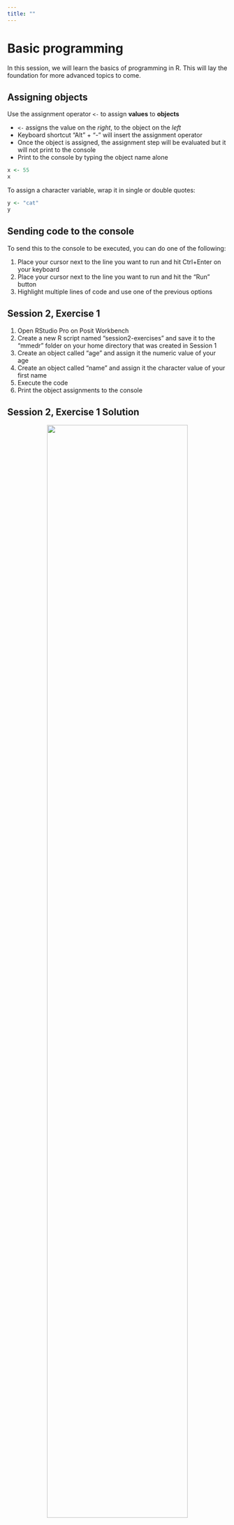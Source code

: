 ```yaml
---
title: ""
---
```


# Basic programming

In this session, we will learn the basics of programming in R. This will lay the foundation for more advanced topics to come.

## Assigning objects

Use the assignment operator `<-` to assign **values** to **objects**

- `<-` assigns the value on the *right*, to the object on the *left*
- Keyboard shortcut "Alt" + "-" will insert the assignment operator
- Once the object is assigned, the assignment step will be evaluated but it will not print to the console
- Print to the console by typing the object name alone

```r
x <- 55
x
```

To assign a character variable, wrap it in single or double quotes:

```r
y <- "cat"
y
```

## Sending code to the console

To send this to the console to be executed, you can do one of the following:

1. Place your cursor next to the line you want to run and hit Ctrl+Enter on your keyboard
2. Place your cursor next to the line you want to run and hit the "Run" button
3. Highlight multiple lines of code and use one of the previous options

::: {.callout-note icon=false collapse="true"}
## Session 2, Exercise 1

1. Open RStudio Pro on Posit Workbench
2. Create a new R script named "session2-exercises" and save it to the "mmedr" folder on your home directory that was created in Session 1
3. Create an object called "age" and assign it the numeric value of your age
4. Create an object called "name" and assign it the character value of your first name
5. Execute the code
6. Print the object assignments to the console
:::

::: {.callout-warning icon=false collapse="true"}
## Session 2, Exercise 1 Solution

<p align="center"><img src="img/assign-object-run.png" width=80%></p>
:::

## Functions

Functions are pre-packaged scripts that automate more complicated procedures. They are executed by typing the name of the function followed by round brackets. Inside the round brackets we can provide one or more parameters, or arguments:

```r
x <- 144
sqrt(x)

y <- 123.225
round(y)
round(y, digits = 1)
```

Use `c()` to create a vector of values or `seq()` to create a sequence of values:

```r
a <- c(1, 2, 3, 4)
a

b <- seq(from = 0, to = 100, by = 10)
b
```

**Note**: when we supply the arguments to a function in the order in which they are listed in the documentation, we do not need to name them. If we name them, we can supply them in any order. 

Here are all of the possible arguments to the `seq()` function:

```r
seq(from = 1, to = 1, by = ((to - from)/(length.out - 1)),
    length.out = NULL, along.with = NULL, ...)
```

So the following produce the same results:

```r
b <- seq(from = 0, to = 100, by = 10)
b

b <- seq(0, 100, 10)
b

b <- seq(by = 10, to = 100, from = 0)
b
```


## Getting help

Get help by typing `?fnname` where `fnname` is the name of the function of interest.

- e.g. to see the help file for the mean function, type `?mean` in the console
- `??fnname` can be used if you aren't sure of the exact function name - it will return any keyword matches

```r
?mean
```

<p align="center"><img src="img/mean-help.png" width=90%></p>

::: {.callout-tip}
In the help file, it can be particularly useful to scroll to the bottom and read and try the exercises.
:::

::: {.callout-note icon=false collapse="true"}
## Session 2, Exercise 2

1. Look up the help file for the "log" function
2. Calculate the natural log of 1
3. Calculate log base 10 of 5
:::

::: {.callout-warning icon=false collapse="true"}
## Session 2, Exercise 2 Solution

```r
#1. 
?log
```


```r
#2. 
log(1)

#3.
log10(5)
# OR #
log(5, base = 10)
# OR #
log(base = 10, x = 5)
```
:::

::: {.callout-tip}
You can write comments in your R code by starting a line with "#". It is recommended to write a lot of verbal comments about what your R code is doing so that if you need to come back to it later, you will know what it was doing and why.

For example:

```r
# This R code file will demonstrate how to assign a value (on the right) to an object (on the left) using the "<-" operator

# Assign the numeric value 5 to the object x
x <- 5

# Assign the character value a to the object y
y <- "a"
```
:::

## Pipe operator

Before we go on, we need to learn about the pipe operator.

We will use the pipe operator to string multiple functions together seamlessly.

There are two forms of the pipe operator in R:

- The "native" pipe operator "|>"
- The pipe operator from the {magrittr} package "%>%"

They perform (almost) identically, but one is built in to base R and the other requires you to load a package.

Go to Tools > Global Options > Code > Editing and tick the box for "Use native pipe operator" to enable this in RStudio.

<p align="center"><img src="img/options-native-pipe.png" width=80%></p>

You can insert the pipe operator through the keyboard shortcut ctrl + shift + m.

For example, if we want generate 100 random numbers from the exponential distribution, take the log transformation, and then get the mean, we could nest the functions as follows:

```r
set.seed(123) # needed to make random number generation reproducible
mean(log(rexp(100)))
```

Or we can connect them with the pipe operator:

```r
set.seed(123) # needed to make random number generation reproducible
100 |>
  rexp() |> 
  log() |> 
  mean()
```

The value on the **left hand side** of the pipe operator is passed as the **first argument** to the function on the **right hand side** of the pipe operator.

This creates code that is very readable and concise, especially if you arrange your code vertically rather than horizontally.

It is also easy to comment out various parts if needed.

```r
# Horizontal pipes
set.seed(123) # needed to make random number generation reproducible
100 |> rexp() |>  log() |>  mean()
```

What if I quickly want to see what the results would look like without the log transformation, but I don't want to permanently delete that part of the code?

I can comment that part out, and in the vertical setup this is easy:

```r
# Vertical pipes
set.seed(123) # needed to make random number generation reproducible
100 |>
  rexp() |> 
  # log() |> 
  mean()
```

::: {.callout-tip}
The keyboard shortcut ctrl + shift + c will insert a # (comment) at the beginning of the code line.
:::

We'll be using the pipe operator throughout the remaining R sessions in this course.

## Testing for equality

The `==` operator tests for equality between two values:

```r
5 == 5
5 == 9
```
    
The first returns **TRUE** because 5 does in fact equal 5. 

The second returns **FALSE** because 5 is not equal to 9.
    
This will be useful later when we subset data.

## Indexing

R has three main indexing operators: 

1. Dollar sign: `$`
2. Double brackets: `[[ ]]`
3. Single brackets: `[ ]`

To access specific variables, use the `$` operator in the form `dataframe$varname`, where `dataframe` is the name of the object to which we assigned our data set, and `varname` is the name of the variable of interest.

To use best practices from last class, create an R project for use in this course. Create it in the existing "mmedr" folder on your home directory.

Load the "breastcancer" data that we saved as a .csv to the "mmedr" folder on our home drive last class, and assign it to the object "df".

Clean the names using the {janitor} package.

```r
library(readr)
library(here)
library(janitor)
df <- read_csv(here("breastcancer.csv")) |> 
  clean_names()
```

```r
library(readr)
library(janitor)
df <- read_csv("H:/mmedr/breastcancer.csv") |> 
  clean_names()
```

For example, to calculate the mean of the variable `age_dx_yrs` in the dataframe `df`:

```r
mean(df$age_dx_yrs)
```

Alternatively, use double brackets in the form `dataframe[["varname"]]`

```r
mean(df[["age_dx_yrs"]])
```

::: {.callout-note icon=false collapse="true"}
## Session 2, Exercise 3

Use the `table()` function to create a table of the values in "grade" in the breastcancer data.

:::

::: {.callout-warning icon=false collapse="true"}
## Session 2, Exercise 3 Solution

```r
table(df$grade)
```

:::

## Subsets

Sometimes we may want to create a subset of our data, or access a value based on more than one dimension.

Datasets typically have two dimensions: columns and rows

For dataframe `df`, let `i` index the row and `j` index the column.

Then we can access any single cell in the dataframe using the syntax:

```r
df[i, j]
```

We can use this concept to create subsets of our data as well. 

We can create a subset of our data based on the values in a row, for example limiting to patients who were treated with radiation therapy (i.e. rt has the value 1):

```r
df_sub <- df[df$rt == 1, ]
nrow(df_sub)
```

We see that the new data subset has `r nrow(df_sub)` rows instead of the `r nrow(df)` in the original dataset.

And now there are only values of 1 for the variable "rt":

```r
table(df_sub$rt)
```

The `&` operator signifies "and".

So for example we could subset based on patients who were treated with radiation therapy AND had grade 3 disease:

```r
df_sub <- df[df$rt == 1 & df$grade == "III", ]
nrow(df_sub)
```

And we see that the new data subset has `r nrow(df_sub)` rows instead of the `r nrow(df)` in the original dataset.

The `|` operator signifies "or".

So for example we could subset based on patients who were treated with radiation therapy OR had grade 3 disease:

```r
df_sub <- df[df$rt == 1 | df$grade == "III", ]
nrow(df_sub)
```

And we see that our new data subset has `r nrow(df_sub)` rows instead of the `r nrow(df)` in the original dataset.

We can also create a subset of our data based on columns, for example limiting to radiation therapy:

```r
df_sub <- df[ , c("rt")]
```

Or we can simultaneously subset based on rows and columns, for example limiting to the radiation column among patients with grade 3 disease:

```r
df_sub <- df[df$grade == "III", c("rt")]
```

We can also subset directly within functions. Suppose we want to calculate the mean of the variable `age_dx_yrs` in the dataframe `df`, but only among those who were treated with radiation therapy:

```r
mean(df$age_dx_yrs[df$rt == 1])
```

This avoids creating additional datasets that may not be needed again.

::: {.callout-note icon=false collapse="true"}
## Session 2, Exercise 4

Say we are only interested in the affect of radiation therapy in older adults. Create a subset of the breastcancer data in patients >=65 years old, and then look at a table of rt among the older subset.
:::

::: {.callout-warning icon=false collapse="true"}
## Session 2, Exercise 4 Solution

```r
df_sub <- df[df$age_dx_yrs >= 65, ]
table(df_sub$rt)
```

:::


